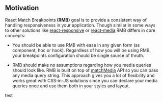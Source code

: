 
<Meta title="Introduction" />

## Motivation

React Match Breakpoints **(RMB)** goal is to provide a consistent way of handling responsiveness in your application.
Though similar in some ways to other solutions like [react-responsive](https://github.com/contra/react-responsive) or [react-media](https://github.com/ReactTraining/react-media)
RMB differs in core concepts:

- You should be able to use RMB with ease in any given form (as component, hoc or hook).
  Regardless of how you will be using RMB, your breakpoints configuration should be single source of thruth.

- RMB should make no assumptions regarding how you media queries should look like.
  RMB is built on top of [matchMedia](https://developer.mozilla.org/en-US/docs/Web/API/Window/matchMedia) API so you can pass any media query
  string. This approach gives you a lot of flexibility and works great with CSS-in-JS solutions since
  you can declare your media queries once and use them both in your styles and layout.

<Preview>test</Preview>
